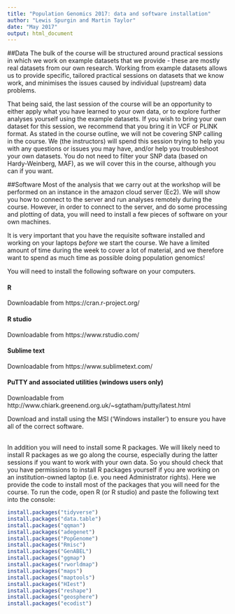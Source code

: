 ```yaml
---
title: "Population Genomics 2017: data and software installation"
author: "Lewis Spurgin and Martin Taylor"
date: "May 2017"
output: html_document
---
```


##Data
The bulk of the course will be structured around practical sessions in which we work on example datasets that we provide - these are mostly real datasets from our own research. Working from example datasets allows us to provide specific, tailored practical sessions on datasets that we know work, and minimises the issues caused by individual (upstream) data problems.

That being said, the last session of the course will be an opportunity to either apply what you have learned to your own data, or to explore further analyses yourself using the example datasets. If you wish to bring your own dataset for this session, we recommend that you bring it in VCF or PLINK format. As stated in the course outline, we will not be covering SNP calling in the course. We (the instructors) will spend this session trying to help you with any questions or issues you may have, and/or help you troubleshoot your own datasets. You do not need to filter your SNP data (based on Hardy-Weinberg, MAF), as we will cover this in the course, although you can if you want.

##Software
Most of the analysis that we carry out at the workshop will be performed on an instance in the amazon cloud server (Ec2). We will show you how to connect to the server and run analyses remotely during the course. However, in order to connect to the server, and do some processing and plotting of data, you will need to install a few pieces of software on your own machines.

It is very important that you have the requisite software installed and working on your laptops *before* we start the course. We have a limited amount of time during the week to cover a lot of material, and we therefore want to spend as much time as possible doing population genomics!

You will need to install the following software on your computers.

#### R
Downloadable from https://cran.r-project.org/ 

#### R studio
Downloadable from https://www.rstudio.com/

#### Sublime text
Downloadable from https://www.sublimetext.com/

#### PuTTY and associated utilities (windows users only)
Downloadable from http://www.chiark.greenend.org.uk/~sgtatham/putty/latest.html

Download and install using the MSI ('Windows installer') to ensure you have all of the correct software.

<br>
In addition you will need to install some R packages. We will likely need to install R packages as we go along the course, especially during the latter sessions if you want to work with your own data. So you should check that you have permissions to install R packages yourself if you are working on an institution-owned laptop (i.e. you need Administrator rights). Here we provide the code to install most of the packages that you will need for the course. To run the code, open R (or R studio) and paste the following text into the console:

```r
install.packages("tidyverse")
install.packages("data.table")
install.packages("qqman")
install.packages("adegenet")
install.packages("PopGenome")
install.packages("Rmisc")
install.packages("GenABEL")
install.packages("ggmap")
install.packages("rworldmap")
install.packages("maps")
install.packages("maptools")
install.packages("HIest")
install.packages("reshape")
install.packages("geosphere")
install.packages("ecodist")
```
